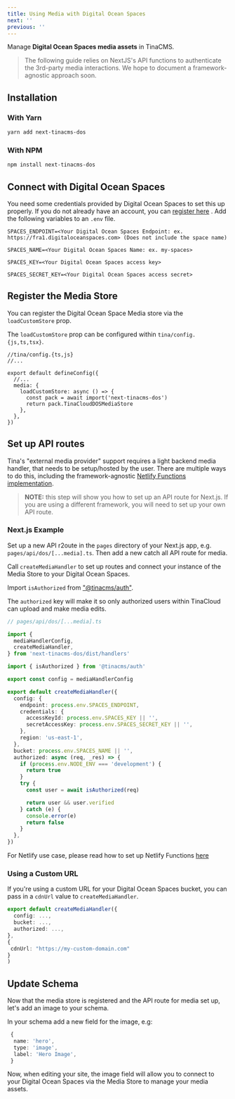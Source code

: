 ```yaml
---
title: Using Media with Digital Ocean Spaces
next: ''
previous: ''
---
```


Manage **Digital Ocean Spaces media assets** in TinaCMS.

> The following guide relies on NextJS's API functions to authenticate the 3rd-party media interactions. We hope to document a framework-agnostic approach soon.

## Installation

### With Yarn

```bash
yarn add next-tinacms-dos
```

### With NPM

```bash
npm install next-tinacms-dos
```

## Connect with Digital Ocean Spaces

You need some credentials provided by Digital Ocean Spaces to set this up properly. If you do not already have an account, you can [register here](https://cloud.digitalocean.com/registrations/new) . Add the following variables to an `.env` file.

```env
SPACES_ENDPOINT=<Your Digital Ocean Spaces Endpoint: ex. https://fra1.digitaloceanspaces.com> (Does not include the space name)

SPACES_NAME=<Your Digital Ocean Spaces Name: ex. my-spaces>

SPACES_KEY=<Your Digital Ocean Spaces access key>

SPACES_SECRET_KEY=<Your Digital Ocean Spaces access secret>
```

## Register the Media Store

You can register the Digital Ocean Space Media store via the `loadCustomStore` prop.

The `loadCustomStore` prop can be configured within `tina/config.{js,ts,tsx}`.

```tsx
//tina/config.{ts,js}
//...

export default defineConfig({
  //...
  media: {
    loadCustomStore: async () => {
      const pack = await import('next-tinacms-dos')
      return pack.TinaCloudDOSMediaStore
    },
  },
})
```

## Set up API routes

Tina's "external media provider" support requires a light backend media handler, that needs to be setup/hosted by the user. There are multiple ways to do this, including the framework-agnostic [Netlify Functions implementation](/docs/reference/media/external/authentication/#netlify).

> **NOTE:** this step will show you how to set up an API route for Next.js. If you are using a different framework, you will need to set up your own API route.

### Next.js Example

Set up a new API r2oute in the `pages` directory of your Next.js app, e.g. `pages/api/dos/[...media].ts`.
Then add a new catch all API route for media.

Call `createMediaHandler` to set up routes and connect your instance of the Media Store to your Digital Ocean Spaces.

Import `isAuthorized` from ["@tinacms/auth"](https://github.com/tinacms/tinacms/tree/main/packages/%40tinacms/auth).

The `authorized` key will make it so only authorized users within TinaCloud can upload and make media edits.

```ts
// pages/api/dos/[...media].ts

import {
  mediaHandlerConfig,
  createMediaHandler,
} from 'next-tinacms-dos/dist/handlers'

import { isAuthorized } from '@tinacms/auth'

export const config = mediaHandlerConfig

export default createMediaHandler({
  config: {
    endpoint: process.env.SPACES_ENDPOINT,
    credentials: {
      accessKeyId: process.env.SPACES_KEY || '',
      secretAccessKey: process.env.SPACES_SECRET_KEY || '',
    },
    region: 'us-east-1',
  },
  bucket: process.env.SPACES_NAME || '',
  authorized: async (req, _res) => {
    if (process.env.NODE_ENV === 'development') {
      return true
    }
    try {
      const user = await isAuthorized(req)

      return user && user.verified
    } catch (e) {
      console.error(e)
      return false
    }
  },
})
```

For Netlify use case, please read how to set up Netlify Functions [here](/docs/reference/media/external/authentication/#netlify)

### Using a Custom URL

If you're using a custom URL for your Digital Ocean Spaces bucket, you can pass in a `cdnUrl` value to `createMediaHandler`.

```ts
export default createMediaHandler({
  config: ...,
  bucket: ...,
  authorized: ...,
},
{
 cdnUrl: "https://my-custom-domain.com"
}
)
```

## Update Schema

Now that the media store is registered and the API route for media set up, let's add an image to your schema.

In your schema add a new field for the image, e.g:

```ts
 {
  name: 'hero',
  type: 'image',
  label: 'Hero Image',
 }
```

Now, when editing your site, the image field will allow you to connect to your Digital Ocean Spaces via the Media Store to manage your media assets.
